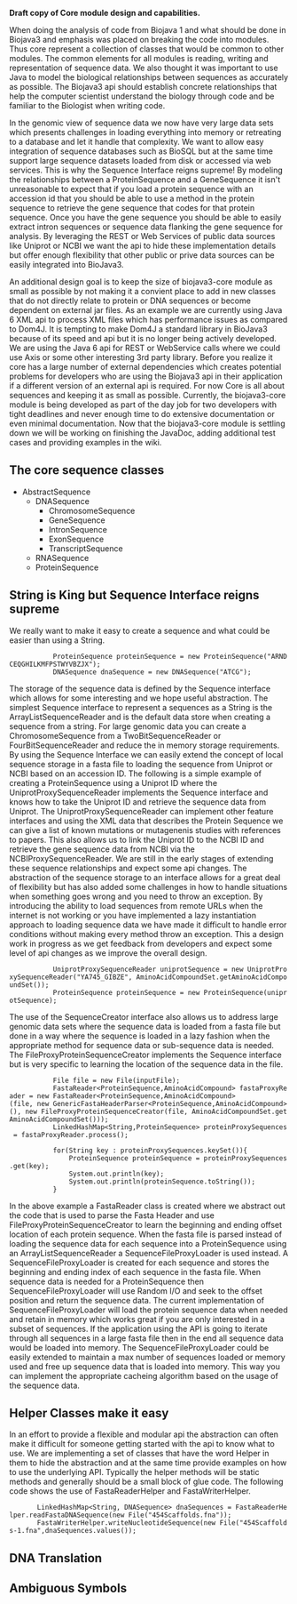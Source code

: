'''Draft copy of Core module design and capabilities.'''

When doing the analysis of code from Biojava 1 and what should be done in Biojava3 and emphasis was placed on breaking the code into modules. Thus core represent a collection of classes that would be common to other modules. The common elements for all modules is reading, writing and representation of sequence data. We also thought it was important to use Java to model the biological relationships between sequences as accurately as possible. The Biojava3 api should establish concrete relationships that help the computer scientist understand the biology through code and be familiar to the Biologist when writing code. 

In the genomic view of sequence data we now have very large data sets which presents challenges in loading everything into memory or retreating to a database and let it handle that complexity. We want to allow easy integration of sequence databases such as BioSQL but at the same time support large sequence datasets loaded from disk or accessed via web services. This is why the Sequence Interface reigns supreme!  By modeling the relationships between a ProteinSequence and a GeneSequence it isn't unreasonable to expect that if you load a protein sequence with an accession id that you should be able to use a method in the protein sequence to retrieve the gene sequence that codes for that protein sequence. Once you have the gene sequence you should be able to easily extract intron sequences or sequence data flanking the gene sequence for analysis. By leveraging the REST or Web Services of public data sources like Uniprot or NCBI we want the api to hide these implementation details but offer enough flexibility that other public or prive data sources can be easily integrated into BioJava3. 

An additional design goal is to keep the size of biojava3-core module as small as possible by not making it a convient place to add in new classes that do not directly relate to protein or DNA sequences or become dependent on external jar files. As an example we are currently using Java 6 XML api to process XML files which has performance issues as compared to Dom4J. It is tempting to make Dom4J a standard library in BioJava3 because of its speed and api but it is no longer being actively developed. We are using the Java 6 api for REST or WebService calls where we could use Axis or some other interesting 3rd party library. Before you realize it core has a large number of external dependencies which creates potential problems for developers who are using the Biojava3 api in their application if a different version of an external api is required. For now Core is all about sequences and keeping it as small as possible. Currently, the biojava3-core module is being developed as part of the day job for two developers with tight deadlines and never enough time to do extensive documentation or even minimal documentation. Now that the biojava3-core module is settling down we will be working on finishing the JavaDoc, adding additional test cases and providing examples in the wiki.  


== The core sequence classes ==


*AbstractSequence
**DNASequence
***ChromosomeSequence
***GeneSequence
***IntronSequence
***ExonSequence
***TranscriptSequence
**RNASequence
**ProteinSequence


== String is King but Sequence Interface reigns supreme ==

We really want to make it easy to create a sequence and what could be easier than using a String.

<java>

            ProteinSequence proteinSequence = new ProteinSequence("ARNDCEQGHILKMFPSTWYVBZJX");
            DNASequence dnaSequence = new DNASequence("ATCG");
</java>

The storage of the sequence data is defined by the Sequence interface which allows for some interesting and we hope useful abstraction. The simplest Sequence interface to represent a sequences as a String is the ArrayListSequenceReader and is the default data store when creating a sequence from a string. For large genomic data you can create a ChromosomeSequence from a TwoBitSequenceReader or FourBitSequenceReader and reduce the in memory storage requirements. By using the Sequence Interface we can easily extend the concept of local sequence storage in a fasta file to loading the sequence from Uniprot or NCBI based on an accession ID. The following is a simple example of creating a ProteinSequence using a Uniprot ID where the UniprotProxySequenceReader implements the Sequence interface and knows how to take the Uniprot ID and retrieve the sequence data from Uniprot. The UniprotProxySequenceReader can implement other feature interfaces and using the XML data that describes the Protein Sequence we can give a list of known mutations or mutagenenis studies with references to papers. This also allows us to link the Uniprot ID to the NCBI ID and retrieve the gene sequence data from NCBI via the NCBIProxySequenceReader. We are still in the early stages of extending these sequence relationships and expect some api changes. The abstraction of the sequence storage to an interface allows for a great deal of flexibility but has also added some challenges in how to handle situations when something goes wrong and you need to throw an exception. By introducing the ability to load sequences from remote URLs when the internet is not working or you have implemented a lazy instantiation approach to loading sequence data we have made it difficult to handle error conditions without making every method throw an exception. This a design work in progress as we get feedback from developers and expect some level of api changes as we improve the overall design.    

<java>
            UniprotProxySequenceReader<AminoAcidCompound> uniprotSequence = new UniprotProxySequenceReader<AminoAcidCompound>("YA745_GIBZE", AminoAcidCompoundSet.getAminoAcidCompoundSet());
            ProteinSequence proteinSequence = new ProteinSequence(uniprotSequence);
</java>


The use of the SequenceCreator interface also allows us to address large genomic data sets where the sequence data is loaded from a fasta file but done in a way where the sequence is loaded in a lazy fashion when the appropriate method for sequence data or sub-sequence data is needed. The FileProxyProteinSequenceCreator implements the Sequence interface but is very specific to learning the location of the sequence data in the file. 

<java>
            File file = new File(inputFile);
            FastaReader<ProteinSequence,AminoAcidCompound> fastaProxyReader = new FastaReader<ProteinSequence,AminoAcidCompound>(file, new GenericFastaHeaderParser<ProteinSequence,AminoAcidCompound>(), new FileProxyProteinSequenceCreator(file, AminoAcidCompoundSet.getAminoAcidCompoundSet()));
            LinkedHashMap<String,ProteinSequence> proteinProxySequences = fastaProxyReader.process();

            for(String key : proteinProxySequences.keySet()){
                ProteinSequence proteinSequence = proteinProxySequences.get(key);
                System.out.println(key);
                System.out.println(proteinSequence.toString());
            }
</java>

In the above example a FastaReader class is created where we abstract out the code that is used to parse the Fasta Header and use FileProxyProteinSequenceCreator to learn the beginning and ending offset location of each protein sequence. When the fasta file is parsed instead of loading the sequence data for each sequence into a ProteinSequence using an ArrayListSequenceReader a SequenceFileProxyLoader is used instead. A SequenceFileProxyLoader is created for each sequence and stores the beginning and ending index of each sequence in the fasta file. When sequence data is needed for a ProteinSequence then SequenceFileProxyLoader will use Random I/O and seek to the offset position and return the sequence data. The current implementation of SequenceFileProxyLoader will load the protein sequence data when needed and retain in memory which works great if you are only interested in a subset of sequences. If the application using the API is going to iterate through all sequences in a large fasta file then in the end all sequence data would be loaded into memory.  The SequenceFileProxyLoader could be easily extended to maintain a max number of sequences loaded or memory used and free up sequence data that is loaded into memory. This way you can implement the appropriate cacheing algorithm based on the usage of the sequence data.

== Helper Classes make it easy ==

In an effort to provide a flexible and modular api the abstraction can often make it difficult for someone getting started with the api to know what to use. We are implementing a set of classes that have the word Helper in them to hide the abstraction and at the same time provide examples on how to use the underlying API. Typically the helper methods will be static methods and generally should be a small block of glue code. The following code shows the use of FastaReaderHelper and FastaWriterHelper.

<java>
        LinkedHashMap<String, DNASequence> dnaSequences = FastaReaderHelper.readFastaDNASequence(new File("454Scaffolds.fna"));
        FastaWriterHelper.writeNucleotideSequence(new File("454Scaffolds-1.fna",dnaSequences.values());
</java>

== DNA Translation ==

== Ambiguous Symbols ==
